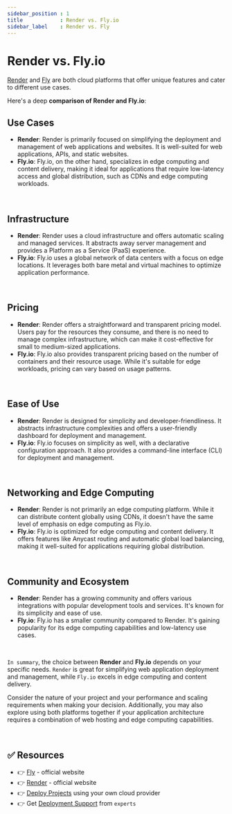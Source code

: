 ```yaml
---
sidebar_position : 1
title            : Render vs. Fly.io
sidebar_label    : Render vs. Fly
---
```


# Render vs. Fly.io

[Render](https://render.com/) and [Fly](https://fly.io/) are both cloud platforms that offer unique features and cater to different use cases. 

Here's a deep **comparison of Render and Fly.io**:

## **Use Cases**

- **Render**: Render is primarily focused on simplifying the deployment and management of web applications and websites. It is well-suited for web applications, APIs, and static websites.
- **Fly.io**: Fly.io, on the other hand, specializes in edge computing and content delivery, making it ideal for applications that require low-latency access and global distribution, such as CDNs and edge computing workloads.

<br />

## **Infrastructure**

- **Render**: Render uses a cloud infrastructure and offers automatic scaling and managed services. It abstracts away server management and provides a Platform as a Service (PaaS) experience.
- **Fly.io**: Fly.io uses a global network of data centers with a focus on edge locations. It leverages both bare metal and virtual machines to optimize application performance.

<br />

## **Pricing**

- **Render**: Render offers a straightforward and transparent pricing model. Users pay for the resources they consume, and there is no need to manage complex infrastructure, which can make it cost-effective for small to medium-sized applications.
- **Fly.io**: Fly.io also provides transparent pricing based on the number of containers and their resource usage. While it's suitable for edge workloads, pricing can vary based on usage patterns.

<br />

## **Ease of Use**

- **Render**: Render is designed for simplicity and developer-friendliness. It abstracts infrastructure complexities and offers a user-friendly dashboard for deployment and management.
- **Fly.io**: Fly.io focuses on simplicity as well, with a declarative configuration approach. It also provides a command-line interface (CLI) for deployment and management.

<br />

## **Networking and Edge Computing**

- **Render**: Render is not primarily an edge computing platform. While it can distribute content globally using CDNs, it doesn't have the same level of emphasis on edge computing as Fly.io.
- **Fly.io**: Fly.io is optimized for edge computing and content delivery. It offers features like Anycast routing and automatic global load balancing, making it well-suited for applications requiring global distribution.

<br />

## **Community and Ecosystem**

- **Render**: Render has a growing community and offers various integrations with popular development tools and services. It's known for its simplicity and ease of use.
- **Fly.io**: Fly.io has a smaller community compared to Render. It's gaining popularity for its edge computing capabilities and low-latency use cases.

<br />

`In summary`, the choice between **Render** and **Fly.io** depends on your specific needs. 
`Render` is great for simplifying web application deployment and management, while `Fly.io` excels in edge computing and content delivery. 

Consider the nature of your project and your performance and scaling requirements when making your decision. 
Additionally, you may also explore using both platforms together if your application architecture requires a combination of web hosting and edge computing capabilities.

<br />

## ✅ Resources

- 👉 [Fly](https://fly.io/) - official website
- 👉 [Render](https://render.com/) - official website
- 👉 [Deploy Projects](https://deploypro.dev/) using your own cloud provider
- 👉 Get [Deployment Support](https://deploypro.dev/support/) from `experts` 
